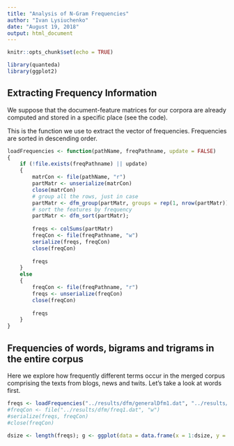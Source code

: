 ```yaml
---
title: "Analysis of N-Gram Frequencies"
author: "Ivan Lysiuchenko"
date: "August 19, 2018"
output: html_document
---
```


```r
knitr::opts_chunk$set(echo = TRUE)
```

```r
library(quanteda)
library(ggplot2)
```

## Extracting Frequency Information

We suppose that the document-feature matrices for our corpora are already computed
and stored in a specific place (see the code).

This is the function we use to extract the vector of frequencies. Frequencies are sorted 
in descending order.

```r
loadFrequencies <- function(pathName, freqPathname, update = FALSE)
{
    if (!file.exists(freqPathname) || update)
    {
        matrCon <- file(pathName, "r")
        partMatr <- unserialize(matrCon)
        close(matrCon)
        # group all the rows, just in case
        partMatr <- dfm_group(partMatr, groups = rep(1, nrow(partMatr)))
        # sort the features by frequency
        partMatr <- dfm_sort(partMatr);
        
        freqs <- colSums(partMatr)
        freqCon <- file(freqPathname, "w")
        serialize(freqs, freqCon)
        close(freqCon)
        
        freqs
    }
    else
    {
        freqCon <- file(freqPathname, "r")
        freqs <- unserialize(freqCon)
        close(freqCon)
        
        freqs
    }
}
```

## Frequencies of words, bigrams and trigrams in the entire corpus

Here we explore how frequently different terms occur in the merged corpus
comprising the texts from blogs, news and twits.
Let's take a look at words first.

```r
freqs <- loadFrequencies("../results/dfm/generalDfm1.dat", "../results/dfm/freq1.dat")
#freqCon <- file("../results/dfm/freq1.dat", "w")
#serialize(freqs, freqCon)
#close(freqCon)

dsize <- length(freqs); g <- ggplot(data = data.frame(x = 1:dsize, y = log(freqs[1:dsize])), mapping = aes(x = x, y = y)) + geom_line()
```


